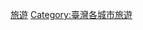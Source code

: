 {{Catnav|頁面分類|地理|...|亞洲地理|東亞地理|台灣地理|臺灣行政區劃|台中市}}
{{Catnav|頁面分類|地理|...|直轄市|各國直轄市|中華民國直轄市|台灣直轄市|台中市}}
{{Catnav|頁面分類|地理|...|城市|各國城市|中華民國城市|台灣城市|台灣直轄市|台中市}}
{{Catnav|頁面分類|地理|...|各國地理|中華民國地理|中華民國行政區劃|中華民國各省行政區劃|臺灣行政區劃|台中市}}
{{Catnav|頁面分類|社會|...|依大洲劃分的產業|各大洲旅遊|亞洲旅遊|台灣旅遊|台灣各地旅遊}}

[[Category:臺中市|旅遊]]
[[Category:臺灣各城市旅遊|Category:臺灣各城市旅遊]]